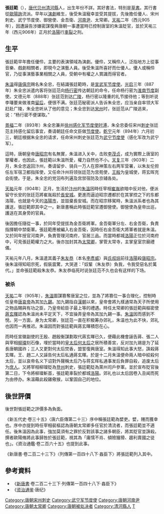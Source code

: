 '''張廷範'''（{{bd|9世纪||906年|catIdx=Z}}），[[唐代|唐代]][[贝州|贝州]][[清河縣|清河縣]]人，出生年份不詳。其好書法，特別是[[草書|草書]]。其行書從[[歐陽詢|歐陽詢]]流派。早年以[[演劇|演劇]]維生，後受朱溫寵幸並受其提拔，先後擔任優人、宋州刺史、武宁节度使、御營使、金吾衛、[[河南尹|河南尹]]、太常卿。[[天祐_(唐朝)|天祐]]二年（西元905年），因遭誣告涉嫌密謀復興唐朝一事遭當時已控制唐室的朱溫貶官，並於天祐三年（西元906年）正月於[[洛阳市|洛陽]]行[[車裂|車裂]]之刑。

==生平==
張廷範早年擔任優伶，主要的表演領域為演劇。優伶，又稱伶人，泛指地方上從事音樂、戲劇相關者，即現今之演藝人員。後受朱溫所喜好而仕優人。優人或稱伶官，乃從事演藝事業相關之人員，受朝中有權之人賞識而得官者。

[[朱溫|朱溫]]得[[唐僖宗|唐僖宗]]赐名朱全忠，在結識張廷範時，是[[宣武军节度使|宣武军节度使]]。[[光启|光启]]三年（887年）朱全忠派遣内客将张廷范向[[杨行密|杨行密]]传达朝廷的命令，任命杨行密为[[淮南节度使|淮南节度]]副使。文德元年（888年）张廷范到达[[广陵|广陵]]，杨行密以隆重的礼节接待他；等到听说李璠要来做淮南[[留后|留后]]，便很不满。张廷范秘密派人告诉朱全忠，应当亲自率领大军赶赴广陵，朱全忠听从了他的意见；朱全忠到达[[宋州|宋州]]时，张廷范从广陵逃来，说：“杨行密不便谋取。”

[[景福_(唐朝)|景福]]二年（893年）朱全忠兼并[[徐州|徐州]][[武宁军节度使|感化军节度使]][[时溥|时溥]]，朱全忠委任宋州[[刺史|刺史]]张廷范主持感化留后事宜，奏请朝廷任命文臣做[[节度使|节度使]]。[[乾宁|乾宁]]元年（894年）六月初三，朝廷根据朱全忠的请求，任命宋州刺史张廷范为[[武宁军节度使|武宁节度使]]（感化军改为武宁军）。

這時，唐朝皇帝[[唐昭宗|唐昭宗]]有名無實，朱溫进入关中，击败[[李茂贞|李茂贞]]，成为實際上唐室的掌權者，也因此，張廷範以朱溫所愛，權力自然也不小。[[天复_(唐朝)|天复]]三年（903年）二月，朱全忠返回汴州，奏请留步、骑兵一万人在原神策左右两军营署，以朱友伦担任左军宿卫都指挥使，又任命汴州将领张廷范为宫苑使，[[蒋殷|王殷]]为皇城使，蒋玄晖充会街使。于是，朱全忠的党羽布列遍及宫禁宿防及京辅各处。

[[天祐_(唐朝)|天祐]]元年（904年）正月，生活於[[汴州|汴州]]的[[朱溫|朱溫]]因時任宰相[[崔胤|崔胤]]欲暗中反对他，便派留守长安的张廷范將崔胤殺於[[長安城|長安城]]。更進而逼迫昭宗遷都於在其掌控之下的东都洛陽，也就是今天的[[洛陽市|洛陽市]]，並毀棄長安城。而在昭宗移駕時，朱溫派系者也為其護送，張廷範即其中之一。新唐書稱此時張廷範官遷御營使。御營使為皇帝出巡，護送在其身旁的官員。

後因擔任隨從一事，於同年受提拔為金吾衛將軍。金吾衛軍分左、右金吾衛，負責指揮朝中禁衛軍。張廷範應被編入右金吾衛，因時任右金吾衛大將軍者就是朱溫。又於同年授官河南尹，負責管理河南府，官居三品。而當時都城[[洛陽|洛陽]]正位於河南府中，可見張廷範權力之大。後亦加封其為[[太常卿|太常卿]]，掌管太常寺，主掌皇室宗廟禮儀。

天祐元年八月，朱溫遣其義子[[朱友恭|朱友恭]]（本名[[李彥威|李彥威]]）與[[氏叔琮|氏叔琮]]前往[[洛陽|洛陽]]殺[[唐昭宗|唐昭宗]]。後朱溫得知昭宗死，假裝震驚，大哭道：「奴輩（朱友恭）負我，令我受惡名於萬代。」並命張廷範殺朱友恭。朱友恭临死时说张廷范不久也会有这样的下场。

===被杀===
[[天祐_(唐朝)|天祐]]二年（905年），[[朱溫|朱溫]]圖謀篡奪唐室之位，並為了將篡位一事合理化，控制時任皇帝[[唐哀帝|唐哀帝]]為其加[[九錫|九錫]]。加九錫指自[[漢朝|漢朝]]以來，皇帝會將九樣通常為天子所使用之物品賜與有功之臣，乃皇帝給臣子最上等的禮遇。時任太常卿的張廷範與樞密使[[蔣玄暉|蔣玄暉]]認為朱溫尚未平定天下，不宜操弄皇帝為其加九錫一事。[[朱溫|朱溫]]因而感到不悅。另一方面，身为太常卿，张廷范一直在积极筹办郊礼，朱温也为此不快，郊礼也因而一再推迟。朱温因而對張廷範與蔣玄暉積怨在心。

而時任宣徽副使的王殷、趙殷衡謀劃取代蔣玄暉已久，便藉此機會誣告蔣、張二人與宰相[[柳璨|柳璨]]刻石像，埋於當時的[[皇太后|皇太后]][[积善太后|何太后]]之居所積善宮，反对加九锡是为了延長唐朝國祚；三人又更對何太后焚香，盟誓復興唐室。朱溫得知此事大怒，誅殺蔣玄暉。王、趙二人又誣告何太后私通蔣玄暉。於是十二月朱溫便命兩人暗中絞殺何太后，並以哀帝名义下诏對外聲稱太后乃与蒋玄晖私通事发后負罪自殺，追废太后为[[庶民|庶人]]。又將宰相柳璨貶為[[登州|登州]]刺史，張廷範貶為萊州司戶參軍。並於宣布貶官後第二日，下令將柳璨斬首，張廷範車裂於都城[[洛陽|洛陽]]。郊礼也以太后因卷入丑闻而死为由停办。朱溫藉此殺雞儆猴，以鞏固自己的地位。

==後世評價==
後世對張廷範之評價多為負面。

《新五代史‧卷三十五》〈唐六臣傳第二十三〉序中稱張廷範為嬖吏。嬖，賤而獲幸也。序中亦提到時任宰相裴樞認為唐朝太常卿多任官於清流者，而張廷範並不適任。後朱溫因為此事，強加莫須有之罪於反對該事之諸多朝臣，將其貶官並誅殺。撰者歐陽脩將此事歸咎於張廷範，視其為「庸懦不肖、傾險獪猾、趨利賣國之徒也」。《資治通鑑‧卷二百六十五》也提到此事。

《新唐書‧卷二百二十三下》〈列傳第一百四十八下‧姦臣下〉將張廷範列入其中。

==參考資料==
* 《[[新唐書|新唐書]]‧卷二百二十三下‧列傳第一百四十八下‧姦臣下》
* 《[[资治通鉴|资治通鉴]]‧唐纪》
{{DEFAULTSORT:Z}}
[[Category:唐朝宋州刺史|Category:唐朝宋州刺史]]
[[Category:武宁军节度使|Category:武宁军节度使]]
[[Category:唐朝河南尹|Category:唐朝河南尹]]
[[Category:唐朝太常卿|Category:唐朝太常卿]]
[[Category:唐朝被处决者|Category:唐朝被处决者]]
[[Category:清河縣人|Category:清河縣人]]
[[Category:张姓|T]]